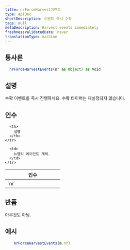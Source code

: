 ```yaml
---
title: nrForceHarvest이벤트
type: apiDoc
shortDescription: 이벤트 즉시 수확
tags: null
metaDescription: Harvest events immediately
freshnessValidatedDate: never
translationType: machine
---
```


## 통사론

```js
  nrForceHarvestEvents(nr as Object) as Void
```

## 설명

수확 이벤트를 즉시 진행하세요. 수확 타이머는 재설정되지 않습니다.

## 인수

<table>
  <thead>
    <tr>
      <th width="25%">
        인수
      </th>

      <th>
        설명
      </th>
    </tr>
  </thead>

  <tbody>
    <tr>
      <td>
        `nr`
      </td>

      <td>
        뉴렐릭 에이전트 개체.
      </td>
    </tr>
  </tbody>
</table>

## 반품

아무것도 아님.

## 예시

```js
  	nrForceHarvestEvents(m.nr)
```